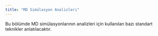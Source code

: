 ```yaml
---
title: "MD Simülasyon Analizleri"
---
```


Bu bölümde MD simülasyonlarının analizleri için kullanılan bazı standart teknikler anlatılacaktır.
